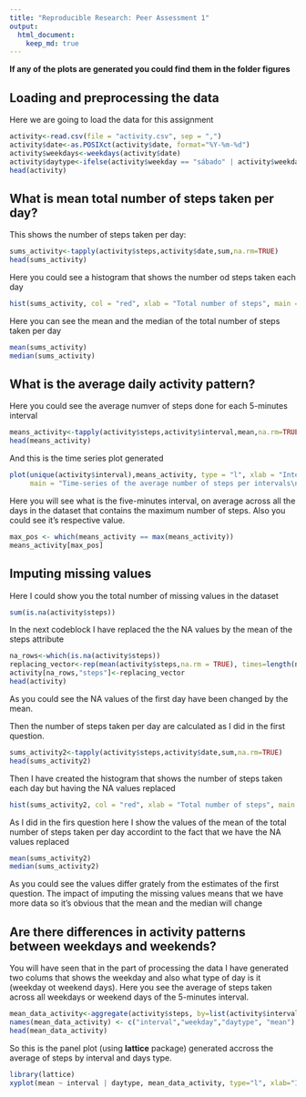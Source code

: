 ```yaml
---
title: "Reproducible Research: Peer Assessment 1"
output: 
  html_document:
    keep_md: true
---
```

**If any of the plots are generated you could find them in the folder figures**

## Loading and preprocessing the data

Here we are going to load the data for this assignment

```r
activity<-read.csv(file = "activity.csv", sep = ",")
activity$date<-as.POSIXct(activity$date, format="%Y-%m-%d")
activity$weekdays<-weekdays(activity$date)
activity$daytype<-ifelse(activity$weekday == "sábado" | activity$weekday == "domingo", "weekend", "weekday")
head(activity)
```

## What is mean total number of steps taken per day?

This shows the number of steps taken per day:

```r
sums_activity<-tapply(activity$steps,activity$date,sum,na.rm=TRUE)
head(sums_activity)
```

Here you could see a histogram that shows the number od steps taken each day

```r
hist(sums_activity, col = "red", xlab = "Total number of steps", main = "Histogram of the total number of steps taken each day\n(NA removed)")
```

Here you can see the mean and the median of the total number of steps taken per day

```r
mean(sums_activity)
median(sums_activity)
```

## What is the average daily activity pattern?

Here you could see the average numver of steps done for each 5-minutes interval

```r
means_activity<-tapply(activity$steps,activity$interval,mean,na.rm=TRUE)
head(means_activity)
```

And this is the time series plot generated

```r
plot(unique(activity$interval),means_activity, type = "l", xlab = "Interval", ylab = "Averege number of steps",
     main = "Time-series of the average number of steps per intervals\n(NA removed)")
```

Here you will see what is the five-minutes interval, on average across all the days in the dataset that contains the maximum number of steps. Also you could see it's respective value.

```r
max_pos <- which(means_activity == max(means_activity))
means_activity[max_pos]
```

## Imputing missing values

Here I could show you the total number of missing values in the dataset

```r
sum(is.na(activity$steps))
```

In the next codeblock I have replaced the the NA values by the mean of the steps attribute

```r
na_rows<-which(is.na(activity$steps))
replacing_vector<-rep(mean(activity$steps,na.rm = TRUE), times=length(na_rows))
activity[na_rows,"steps"]<-replacing_vector
head(activity)
```

As you could see the NA values of the first day have been changed by the mean.

Then the number of steps taken per day are calculated as I did in the first question.

```r
sums_activity2<-tapply(activity$steps,activity$date,sum,na.rm=TRUE)
head(sums_activity2)
```

Then I have created the histogram that shows the number of steps taken each day but having the NA values replaced

```r
hist(sums_activity2, col = "red", xlab = "Total number of steps", main = "Histogram of the total number of steps taken each day\n(NA replaced by mean value)")
```

As I did in the firs question here I show the values of the mean of the total number of steps taken per day accordint to the fact that we have the NA values replaced

```r
mean(sums_activity2)
median(sums_activity2)
```

As you could see the values differ grately from the estimates of the first question. The impact of imputing the missing values means that we have more data so it's obvious that the mean and the median will change


## Are there differences in activity patterns between weekdays and weekends?

You will have seen that in the part of processing the data I have generated two colums that shows the weekday and also what type of day is it (weekday ot weekend days). Here you see the average of steps taken across all weekdays or weekend days of the 5-minutes interval.

```r
mean_data_activity<-aggregate(activity$steps, by=list(activity$interval, activity$weekday, activity$daytype), mean)
names(mean_data_activity) <- c("interval","weekday","daytype", "mean")
head(mean_data_activity)
```

So this is the panel plot (using **lattice** package) generated accross the average of steps  by interval and days type.

```r
library(lattice)
xyplot(mean ~ interval | daytype, mean_data_activity, type="l", xlab="Interval",  ylab="Number of steps", layout=c(1,2))
```